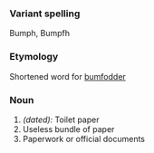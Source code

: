 ===Variant spelling===
Bumph, Bumpfh

===Etymology===
Shortened word for [[bumfodder]]
===Noun===
#''(dated):'' Toilet paper
#Useless bundle of paper
#Paperwork or official documents